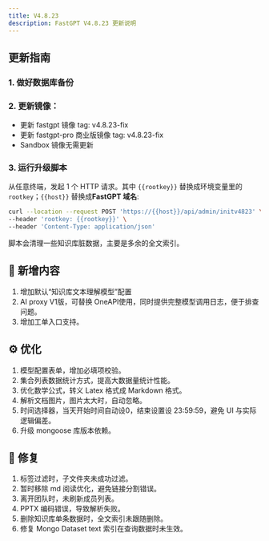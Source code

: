 ```yaml
---
title: V4.8.23
description: FastGPT V4.8.23 更新说明
---
```


## 更新指南

### 1. 做好数据库备份

### 2. 更新镜像：

- 更新 fastgpt 镜像 tag: v4.8.23-fix
- 更新 fastgpt-pro 商业版镜像 tag: v4.8.23-fix
- Sandbox 镜像无需更新

### 3. 运行升级脚本

从任意终端，发起 1 个 HTTP 请求。其中 `{{rootkey}}` 替换成环境变量里的 `rootkey`；`{{host}}` 替换成**FastGPT 域名**:

```bash
curl --location --request POST 'https://{{host}}/api/admin/initv4823' \
--header 'rootkey: {{rootkey}}' \
--header 'Content-Type: application/json'
```

脚本会清理一些知识库脏数据，主要是多余的全文索引。

## 🚀 新增内容

1. 增加默认“知识库文本理解模型”配置
2. AI proxy V1版，可替换 OneAPI使用，同时提供完整模型调用日志，便于排查问题。
3. 增加工单入口支持。

## ⚙️ 优化

1. 模型配置表单，增加必填项校验。
2. 集合列表数据统计方式，提高大数据量统计性能。
3. 优化数学公式，转义 Latex 格式成 Markdown 格式。
4. 解析文档图片，图片太大时，自动忽略。
5. 时间选择器，当天开始时间自动设0，结束设置设 23:59:59，避免 UI 与实际逻辑偏差。
6. 升级 mongoose 库版本依赖。

## 🐛 修复

1. 标签过滤时，子文件夹未成功过滤。
2. 暂时移除 md 阅读优化，避免链接分割错误。
3. 离开团队时，未刷新成员列表。
4. PPTX 编码错误，导致解析失败。
5. 删除知识库单条数据时，全文索引未跟随删除。
6. 修复 Mongo Dataset text 索引在查询数据时未生效。
